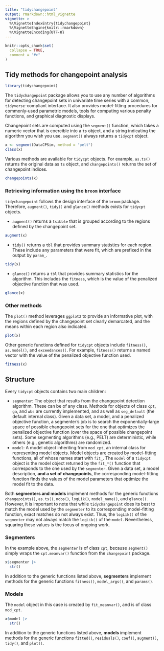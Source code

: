 ```yaml
---
title: "tidychangepoint"
output: rmarkdown::html_vignette
vignette: >
  %\VignetteIndexEntry{tidychangepoint}
  %\VignetteEngine{knitr::rmarkdown}
  %\VignetteEncoding{UTF-8}
---
```


```r
knitr::opts_chunk$set(
  collapse = TRUE,
  comment = "#>"
)
```


## Tidy methods for changepoint analysis

```r
library(tidychangepoint)
```

The `tidychangepoint` package allows you to use any number of algorithms for detecting changepoint sets in univariate time series with a common, `tidyverse`-compliant interface. 
It also provides model-fitting procedures for commonly-used parametric models, tools for computing various penalty functions, and graphical diagnostic displays. 

Changepoint sets are computed using the `segment()` function, which takes a numeric vector that is coercible into a `ts` object, and a string indicating the algorithm you wish you use. 
`segment()` always returns a `tidycpt` object. 

```r
x <- segment(DataCPSim, method = "pelt")
class(x)
```

Various methods are available for `tidycpt` objects. 
For example, `as.ts()` returns the original data as `ts` object, and `changepoints()` returns the set of changepoint indices. 
```r
changepoints(x)
```

### Retrieving information using the `broom` interface

`tidychangepoint` follows the design interface of the `broom` package. 
Therefore, `augment()`, `tidy()` and `glance()` methods exists for `tidycpt` objects. 

- `augment()` returns a `tsibble` that is grouped according to the regions defined by the changepoint set. 

```r
augment(x)
```

- `tidy()` returns a `tbl` that provides summary statistics for each region. These include any parameters that were fit, which are prefixed in the output by `param_`. 

```r
tidy(x)
```

- `glance()` returns a `tbl` that provides summary statistics for the algorithm. This includes the `fitness`, which is the value of the penalized objective function that was used. 

```r
glance(x)
```

### Other methods

The `plot()` method leverages `ggplot2` to provide an informative plot, with the regions defined by the changepoint set clearly demarcated, and the means within each region also indicated. 

```r
plot(x)
```

Other generic functions defined for `tidycpt` objects include `fitness()`, `as.model()`, and `exceedances()`. 
For example, `fitness()` returns a named vector with the value of the penalized objective function used. 

```r
fitness(x)
```


## Structure

Every `tidycpt` objects contains two main children:

- `segmenter`: The object that results from the changepoint detection algorithm. These can be of any class. Methods for objects of class `cpt`, `ga`, and `wbs` are currently implemented, and as well as `seg_default` (the default internal class). Given a data set, a model, and a penalized objective function, a segmenter's job is to search the exponentially-large space of possible changepoint sets for the one that optimizes the penalized objective function (over the space of possible changepoint sets). Some segmenting algorithms (e.g., PELT) are deterministic, while others (e.g., genetic algorithms) are randomized. 
- `model`: A model object inheriting from `mod_cpt`, an internal class for representing model objects. Model objects are created by model-fitting functions, all of whose names start with `fit_`. The `model` of a `tidycpt` object is the model object returned by the `fit_*()` function that corresponds to the one used by the `segmenter`. Given a data set, a model description, **and a set of changepoints**, the corresponding model-fitting function finds the values of the model parameters that optimize the model fit to the data.

Both **segmenters and models** implement methods for the generic functions `changepoints()`, `as.ts()`, `nobs()`, `logLik()`, `model_name()`, and `glance()`. 
However, it is important to note that while `tidychangepoint` does its best to match the model used by the `segmenter` to its corresponding model-fitting function, exact matches do not always exist. 
Thus, the `logLik()` of the `segmenter` may not always match the `logLik()` of the `model`. 
Nevertheless, squaring these values is the focus of ongoing work. 

### Segmenters

In the example above, the `segmenter` is of class `cpt`, because `segment()` simply wraps the `cpt.meanvar()` function from the `changepoint` package. 

```r
x$segmenter |>
  str()
```

In addition to the generic functions listed above, **segmenters** implement methods for the generic functions `fitness()`, `model_args()`, and `params()`. 

### Models

The `model` object in this case is created by `fit_meanvar()`, and is of class `mod_cpt`. 

```r
x$model |>
  str()
```

In addition to the generic functions listed above, **models** implement methods for the generic functions `fitted()`, `residuals()`, `coef()`, `augment()`, `tidy()`, and `plot()`. 